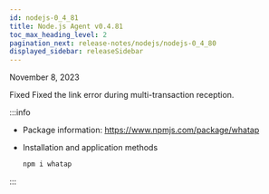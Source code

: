 ```yaml
---
id: nodejs-0_4_81
title: Node.js Agent v0.4.81
toc_max_heading_level: 2
pagination_next: release-notes/nodejs/nodejs-0_4_80
displayed_sidebar: releaseSidebar
---
```


November 8, 2023

<p><Status>Fixed</Status> Fixed the link error during multi-transaction reception.</p>

:::info

- Package information: https://www.npmjs.com/package/whatap

- Installation and application methods

  ```bash
  npm i whatap
  ```

:::
